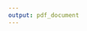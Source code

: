 ```yaml
---
output: pdf_document
---
```


\linespread{1}\selectfont

\vspace*{1.75 cm}

\begin{centering}

\Large
INVERSE CLASSIFICATION FOR APPROXIMATING COUNTERFACTUALS FOR ESTIMATION OF INDIVIDUAL TREATMENT EFFECT

\vspace{1.75 cm}

\normalsize
Stella Veazey

\vspace{1 cm}
B.A., University of Colorado, 2012
M.Sc., Universitat Pompeu Fabra/Universitat Autònoma de Barcelona, 2015

\vspace{1.75 cm}

\normalsize
A thesis submitted to the \break
Faculty of the Graduate School of the \break
University of Colorado in partial fulfillment \break
of the requirements for the degree of \break
Master of Science \break
Biostatistics Program \break
2019


\end{centering}

\linespread{1.6}\selectfont

